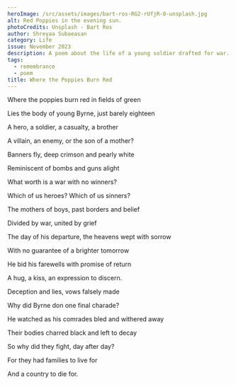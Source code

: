 ```yaml
---
heroImage: /src/assets/images/bart-ros-RG2-rUfjR-0-unsplash.jpg
alt: Red Poppies in the evening sun.
photoCredits: Unsplash - Bart Ros
author: Shreyaa Subaeasan
category: Life
issue: November 2023
description: A poem about the life of a young soldier drafted for war.
tags:
  - remembrance
  - poem
title: Where the Poppies Burn Red
---
```


Where the poppies burn red in fields of green

Lies the body of young Byrne, just barely eighteen

A hero, a soldier, a casualty, a brother

A villain, an enemy, or the son of a mother?

Banners fly, deep crimson and pearly white

Reminiscent of bombs and guns alight

What worth is a war with no winners?

Which of us heroes? Which of us sinners?

The mothers of boys, past borders and belief

Divided by war, united by grief

The day of his departure, the heavens wept with sorrow

With no guarantee of a brighter tomorrow

He bid his farewells with promise of return

A hug, a kiss, an expression to discern.

Deception and lies, vows falsely made

Why did Byrne don one final charade?

He watched as his comrades bled and withered away

Their bodies charred black and left to decay

So why did they fight, day after day?

For they had families to live for

And a country to die for.
